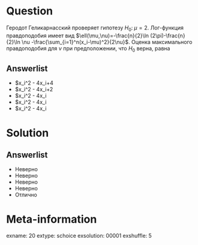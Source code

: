 Question
========
Геродот Геликарнасский проверяет гипотезу $H_0: \; \mu=2$. Лог-функция правдоподобия имеет вид $\ell(\mu,\nu)=-\frac{n}{2}\ln (2\pi)-\frac{n}{2}\ln \nu -\frac{\sum_{i=1}^n(x_i-\mu)^2}{2\nu}$. Оценка максимального правдоподобия для $\nu$ при предположении, что $H_0$ верна, равна
 

Answerlist
----------
*  $\frac\sum x_i^2 - 4\sum x_i+4
*  $\frac\sum x_i^2 - 4\sum x_i+2
*  $\frac\sum x_i^2 - 4\sum x_i
*  $\frac\sum x_i^2 - 4\sum x_i
*  $\frac\sum x_i^2 - 4\sum x_i

Solution
========

Answerlist
----------
*  Неверно
*  Неверно
*  Неверно
*  Неверно
*  Отлично

Meta-information
================
exname: 20
extype: schoice
exsolution: 00001
exshuffle: 5
